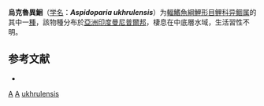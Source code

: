 {{Speciesbox 
| taxon = Aspidoparia ukhrulensis
| status = DD
| status_system = IUCN3.1
| authority = [[Selim|Selim]] & [[Vishwanath|Vishwanath]], 2001
| synonyms = 
}}

'''烏克魯異鮰'''（[[学名|学名]]：'''''Aspidoparia ukhrulensis'''''）为[[輻鰭魚綱|輻鰭魚綱]][[鯉形目|鯉形目]][[鲤科|鲤科]][[异鲴属|异鲴属]]的其中一[[種|種]]，該物種分布於[[亞洲|亞洲]][[印度|印度]][[曼尼普爾邦|曼尼普爾邦]]，棲息在中底層水域，生活習性不明。

== 参考文献 ==
*{{FishBase_species|genus=Aspidoparia|species=ukhrulensis|year=2011|month=12}}

{{Taxonbar}}

[[Category:2001年描述的鱼类|A]]
[[Category:IUCN红色名录数据缺乏物种|A]]
[[Category:异鲴属|ukhrulensis]]